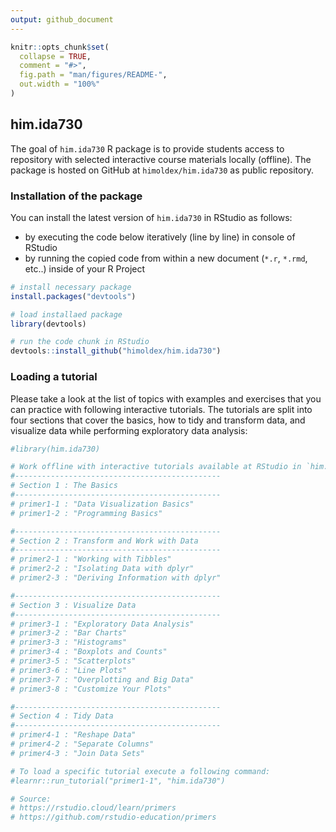 ```yaml
---
output: github_document
---
```


<!-- README.md is generated from README.Rmd. Please edit that file -->

```r
knitr::opts_chunk$set(
  collapse = TRUE,
  comment = "#>",
  fig.path = "man/figures/README-",
  out.width = "100%"
)
```

## him.ida730

The goal of `him.ida730` R package is to provide students access to repository with selected interactive course materials locally (offline). The package is hosted on GitHub at `himoldex/him.ida730` as public repository.

### Installation of the package

You can install the latest version of `him.ida730` in RStudio as follows:

- by executing the code below iteratively (line by line) in console of RStudio
- by running the copied code from within a new document (`*.r`, `*.rmd`, etc..) inside of your R Project

``` r
# install necessary package
install.packages("devtools")

# load installaed package
library(devtools)

# run the code chunk in RStudio
devtools::install_github("himoldex/him.ida730")
```

### Loading a tutorial

Please take a look at the list of topics with examples and exercises that you can practice with following interactive tutorials. The tutorials are split into four sections that cover the basics, how to tidy and transform data, and visualize data while performing exploratory data analysis:

```r
#library(him.ida730)

# Work offline with interactive tutorials available at RStudio in `him.ida730`:
#----------------------------------------------
# Section 1 : The Basics
#----------------------------------------------
# primer1-1 : "Data Visualization Basics"
# primer1-2 : "Programming Basics"

#----------------------------------------------
# Section 2 : Transform and Work with Data
#----------------------------------------------
# primer2-1 : "Working with Tibbles"
# primer2-2 : "Isolating Data with dplyr"
# primer2-3 : "Deriving Information with dplyr"

#----------------------------------------------
# Section 3 : Visualize Data
#----------------------------------------------
# primer3-1 : "Exploratory Data Analysis"
# primer3-2 : "Bar Charts"
# primer3-3 : "Histograms"
# primer3-4 : "Boxplots and Counts"
# primer3-5 : "Scatterplots"
# primer3-6 : "Line Plots"
# primer3-7 : "Overplotting and Big Data"
# primer3-8 : "Customize Your Plots"

#----------------------------------------------
# Section 4 : Tidy Data
#----------------------------------------------
# primer4-1 : "Reshape Data"
# primer4-2 : "Separate Columns"
# primer4-3 : "Join Data Sets"

# To load a specific tutorial execute a following command:
#learnr::run_tutorial("primer1-1", "him.ida730")

# Source:
# https://rstudio.cloud/learn/primers
# https://github.com/rstudio-education/primers
```
